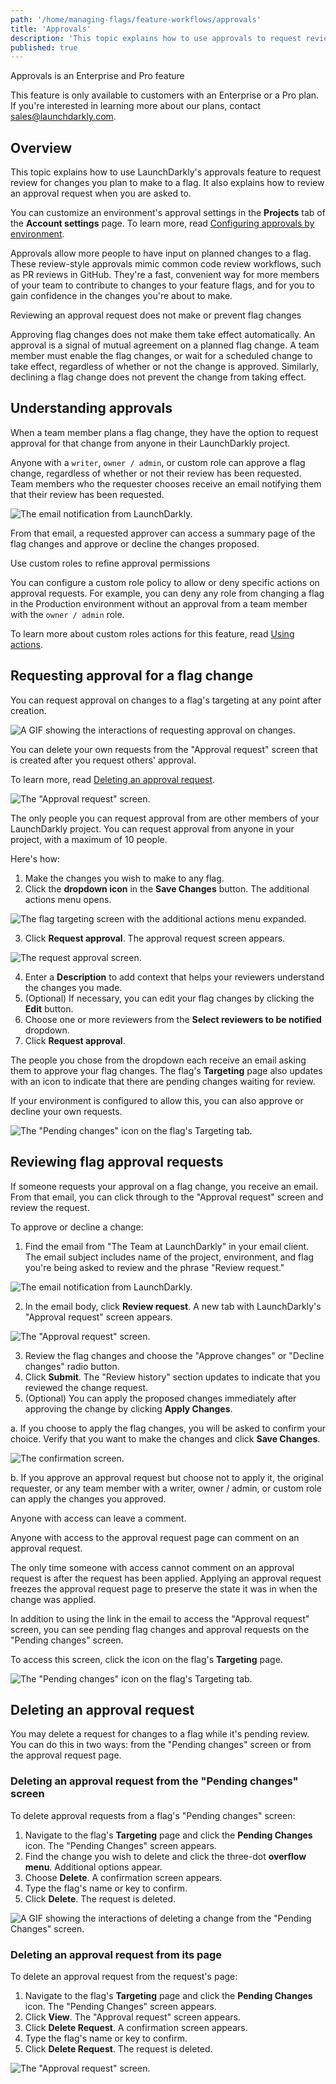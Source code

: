 ```yaml
---
path: '/home/managing-flags/feature-workflows/approvals'
title: 'Approvals'
description: 'This topic explains how to use approvals to request review for changes and review pending changes to flags.'
published: true
---
```


<Callout intent="info">
<CalloutTitle>Approvals is an Enterprise and Pro feature</CalloutTitle>
<CalloutDescription>

This feature is only available to customers with an Enterprise or a Pro plan. If you're interested in learning
more about our plans, contact [sales@launchdarkly.com](mailto:sales@launchdarkly.com).

</CalloutDescription>
</Callout>

## Overview

This topic explains how to use LaunchDarkly's approvals feature to request review for changes you plan to make to a flag. It also explains how to review an approval request when you are asked to.

You can customize an environment's approval settings in the **Projects** tab of the **Account settings** page. To learn more, read [Configuring approvals by environment](/home/managing-flags/feature-workflows/environment-approvals).

Approvals allow more people to have input on planned changes to a flag. These review-style approvals mimic common code review workflows, such as PR reviews in GitHub. They're a fast, convenient way for more members of your team to contribute to changes to your feature flags, and for you to gain confidence in the changes you're about to make.

<Callout intent="info">
<CalloutTitle>Reviewing an approval request does not make or prevent flag changes</CalloutTitle>
<CalloutDescription>

Approving flag changes does not make them take effect automatically. An approval is a signal of mutual agreement on a planned flag change. A team member must enable the flag changes, or wait for a scheduled change to take effect, regardless of whether or not the change is approved. Similarly, declining a flag change does not prevent the change from taking effect.

</CalloutDescription>
</Callout>

## Understanding approvals

When a team member plans a flag change, they have the option to request approval for that change from anyone in their LaunchDarkly project. 

Anyone with a `writer`, `owner / admin`, or custom role can approve a flag change, regardless of whether or not their review has been requested. Team members who the requester chooses receive an email notifying them that their review has been requested.

![The email notification from LaunchDarkly.](../../images/approvals-email.png)

From that email, a requested approver can access a summary page of the flag changes and approve or decline the changes proposed.

<Callout intent="info">
<CalloutTitle>Use custom roles to refine approval permissions</CalloutTitle>
<CalloutDescription>

You can configure a custom role policy to allow or deny specific actions on approval requests. For example, you can deny any role from changing a flag in the Production environment without an approval from a team member with the `owner / admin` role.

To learn more about custom roles actions for this feature, read [Using actions](/home/account-security/custom-roles/actions).

</CalloutDescription>
</Callout>

## Requesting approval for a flag change

You can request approval on changes to a flag's targeting at any point after creation. 

![A GIF showing the interactions of requesting approval on changes.](../../images/approvals-requesting-approval.gif)

You can delete your own requests from the "Approval request" screen that is created after you request others' approval.

To learn more, read [Deleting an approval request](#deleting-a-change-request).

![The "Approval request" screen.](../../images/approvals-approval-screen.png)

The only people you can request approval from are other members of your LaunchDarkly project. You can request approval from anyone in your project, with a maximum of 10 people.

Here's how:

1. Make the changes you wish to make to any flag. 
2. Click the **dropdown icon** in the **Save Changes** button. The additional actions menu opens.

![The flag targeting screen with the additional actions menu expanded.](../../images/approvals-request-dropdown.png)

3. Click **Request approval**. The approval request screen appears.

![The request approval screen.](../../images/approvals-request.png)

4. Enter a **Description** to add context that helps your reviewers understand the changes you made.
5. (Optional) If necessary, you can edit your flag changes by clicking the **Edit** button.
6. Choose one or more reviewers from the **Select reviewers to be notified** dropdown.
7. Click **Request approval**.

The people you chose from the dropdown each receive an email asking them to approve your flag changes. The flag's **Targeting** page also updates with an icon to indicate that there are pending changes waiting for review.

If your environment is configured to allow this, you can also approve or decline your own requests.

![The "Pending changes" icon on the flag's Targeting tab.](../../images/workflows-pending-changes-callout.png)

## Reviewing flag approval requests

If someone requests your approval on a flag change, you  receive an email. From that email, you can click through to the "Approval request" screen and review the request.

To approve or decline a change:

1. Find the email from "The Team at LaunchDarkly" in your email client. The email subject includes name of the project, environment, and flag you're being asked to review and the phrase "Review request."

![The email notification from LaunchDarkly.](../../images/approvals-email.png)

2. In the email body, click **Review request**. A new tab with LaunchDarkly's "Approval request" screen appears.

![The "Approval request" screen.](../../images/approvals-approval-screen.png)

3. Review the flag changes and choose the "Approve changes" or "Decline changes" radio button.
4. Click **Submit**. The "Review history" section updates to indicate that you reviewed the change request.
5. (Optional) You can apply the proposed changes immediately after approving the change by clicking **Apply Changes**.
  
  a. If you choose to apply the flag changes, you will be asked to confirm your choice. Verify that you want to make the changes and click **Save Changes**.

  ![The confirmation screen.](../../images/approvals-applying-changes.png)

  b. If you approve an approval request but choose not to apply it, the original requester, or any team member with a writer, owner / admin, or custom role can apply the  changes you approved.

<Callout intent="info">
<CalloutTitle>Anyone with access can leave a comment.</CalloutTitle>
<CalloutDescription>

Anyone with access to the approval request page can comment on an approval request. 

The only time someone with access cannot comment on an approval request is after the request has been applied. Applying an approval request freezes the approval request page to preserve the state it was in when the change was applied.

</CalloutDescription>
</Callout>

In addition to using the link in the email to access the "Approval request" screen, you can see pending flag changes and approval requests on the "Pending changes" screen. 

To access this screen, click the icon on the flag's **Targeting** page.

![The "Pending changes" icon on the flag's Targeting tab.](../../images/workflows-pending-changes-callout.png)

## Deleting an approval request

You may delete a request for changes to a flag while it's pending review. You can do this in two ways: from the 
"Pending changes" screen or from the approval request page.

### Deleting an approval request from the "Pending changes" screen

To delete approval requests from a flag's "Pending changes" screen:

1. Navigate to the flag's **Targeting** page and click the **Pending Changes** icon. The "Pending Changes" screen appears. 
2. Find the change you wish to delete and click the three-dot **overflow menu**. Additional options appear.
3. Choose **Delete**. A confirmation screen appears.
4. Type the flag's name or key to confirm. 
5. Click **Delete**. The request is deleted.

![A GIF showing the interactions of deleting a change from the "Pending Changes" screen.](../../images/approvals-delete-from-pending-changes.gif)

### Deleting an approval request from its page

To delete an approval request from the request's page:

1. Navigate to the flag's **Targeting** page and click the **Pending Changes** icon. The "Pending Changes" screen appears. 
2. Click **View**. The "Approval request" screen appears.
3. Click **Delete Request**. A confirmation screen appears.
4. Type the flag's name or key to confirm. 
5. Click **Delete Request**. The request is deleted.

![The "Approval request" screen.](../../images/approvals-approval-screen.png)
